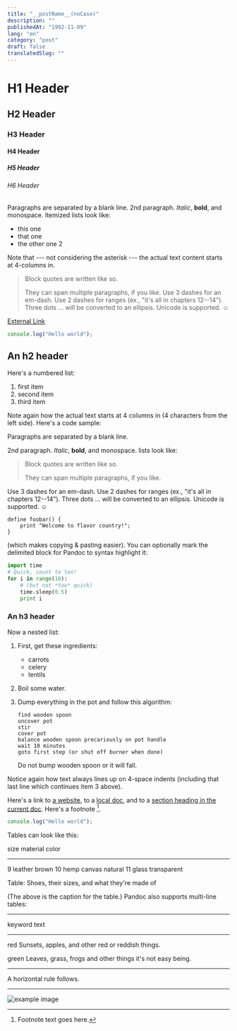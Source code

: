 ```yaml
---
title: "__postName__(noCase)"
description: ""
publishedAt: "1992-11-09"
lang: "en"
category: "post"
draft: false
translatedSlug: ""
---
```


# H1 Header

## H2 Header

### H3 Header

#### H4 Header

##### H5 Header

###### H6 Header

Paragraphs are separated by a blank line.
2nd paragraph. _Italic_, **bold**, and monospace. Itemized lists look like:

- this one
- that one
- the other one 2

Note that --- not considering the asterisk --- the actual text content starts at 4-columns in.

> Block quotes are
> written like so.
>
> They can span multiple paragraphs,
> if you like.
> Use 3 dashes for an em-dash. Use 2 dashes for ranges (ex., "it's all in chapters 12--14"). Three dots ... will be converted to an ellipsis.
> Unicode is supported. ☺

[External Link](https://joselugo.dev)

```js
console.log("Hello world");
```

## An h2 header

Here's a numbered list:

1.  first item
2.  second item
3.  third item

Note again how the actual text starts at 4 columns in (4 characters
from the left side). Here's a code sample:

Paragraphs are separated by a blank line.

2nd paragraph. _Italic_, **bold**, and monospace. lists
look like:

> Block quotes are
> written like so.
>
> They can span multiple paragraphs,
> if you like.

Use 3 dashes for an em-dash. Use 2 dashes for ranges (ex., "it's all
in chapters 12--14"). Three dots ... will be converted to an ellipsis.
Unicode is supported. ☺

```
define foobar() {
    print "Welcome to flavor country!";
}
```

(which makes copying & pasting easier). You can optionally mark the
delimited block for Pandoc to syntax highlight it:

```python
import time
# Quick, count to ten!
for i in range(10):
    # (but not *too* quick)
    time.sleep(0.5)
    print i
```

### An h3 header

Now a nested list:

1.  First, get these ingredients:

    - carrots
    - celery
    - lentils

2.  Boil some water.

3.  Dump everything in the pot and follow
    this algorithm:

        find wooden spoon
        uncover pot
        stir
        cover pot
        balance wooden spoon precariously on pot handle
        wait 10 minutes
        goto first step (or shut off burner when done)

    Do not bump wooden spoon or it will fall.

Notice again how text always lines up on 4-space indents (including
that last line which continues item 3 above).

Here's a link to [a website](http://foo.bar), to a [local
doc](local-doc.html), and to a [section heading in the current
doc](#an-h2-header). Here's a footnote [^1].

[^1]: Footnote text goes here.

```js
console.log("Hello world");
```

Tables can look like this:

size material color

---

9 leather brown
10 hemp canvas natural
11 glass transparent

Table: Shoes, their sizes, and what they're made of

(The above is the caption for the table.) Pandoc also supports
multi-line tables:

---

keyword text

---

red Sunsets, apples, and
other red or reddish
things.

green Leaves, grass, frogs
and other things it's
not easy being.

---

A horizontal rule follows.

---

![example image](https://via.placeholder.com/150 "An exemplary image")
